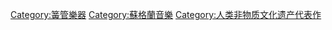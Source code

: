 {{Commonscat|Bagpipes}}

[[Category:簧管樂器|Category:簧管樂器]]
[[Category:蘇格蘭音樂|Category:蘇格蘭音樂]]
[[Category:人类非物质文化遗产代表作|Category:人类非物质文化遗产代表作]]